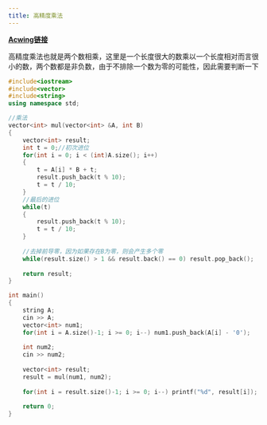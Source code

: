 ```yaml
---
title: 高精度乘法
---
```


[**Acwing链接**](https://www.acwing.com/problem/content/description/795/)

高精度乘法也就是两个数相乘，这里是一个长度很大的数乘以一个长度相对而言很小的数，两个数都是非负数，由于不排除一个数为零的可能性，因此需要判断一下

```cpp
#include<iostream>
#include<vector>
#include<string>
using namespace std;

//乘法
vector<int> mul(vector<int> &A, int B)
{
    vector<int> result;
    int t = 0;//初次进位
    for(int i = 0; i < (int)A.size(); i++)
    {
        t = A[i] * B + t;
        result.push_back(t % 10);
        t = t / 10;
    }
    //最后的进位
    while(t)
    {
        result.push_back(t % 10);
        t = t / 10;
    }
    
    //去掉前导零，因为如果存在B为零，则会产生多个零
    while(result.size() > 1 && result.back() == 0) result.pop_back();
    
    return result;
}

int main()
{
    string A;
    cin >> A;
    vector<int> num1;
    for(int i = A.size()-1; i >= 0; i--) num1.push_back(A[i] - '0');
    
    int num2;
    cin >> num2;
    
    vector<int> result;
    result = mul(num1, num2);
    
    for(int i = result.size()-1; i >= 0; i--) printf("%d", result[i]);
    
    return 0;
}
```